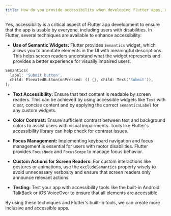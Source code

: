 ```yaml
---
title: How do you provide accessibility when developing flutter apps, do you at all?
---
```


Yes, accessibility is a critical aspect of Flutter app development to ensure that the app is usable by everyone, including users with disabilities. In Flutter, several techniques are available to enhance accessibility:

- **Use of Semantic Widgets:** Flutter provides `Semantics` widget, which allows you to annotate elements in the UI with meaningful descriptions. This helps screen readers understand what the widget represents and provides a better experience for visually impaired users.

```dart
Semantics(
  label: 'Submit button',
  child: ElevatedButton(onPressed: () {}, child: Text('Submit')),
);
```

- **Text Accessibility:** Ensure that text content is readable by screen readers. This can be achieved by using accessible widgets like `Text` with clear, concise content and by applying the correct `semanticsLabel` for any custom widgets.

- **Color Contrast:** Ensure sufficient contrast between text and background colors to assist users with visual impairments. Tools like Flutter's accessibility library can help check for contrast issues.

- **Focus Management:** Implementing keyboard navigation and focus management is essential for users with motor disabilities. Flutter provides `FocusNode` and `FocusScope` to manage focus behavior.

- **Custom Actions for Screen Readers:** For custom interactions like gestures or animations, use the `excludeSemantics` property wisely to avoid unnecessary verbosity and ensure that screen readers only announce relevant actions.

- **Testing:** Test your app with accessibility tools like the built-in Android TalkBack or iOS VoiceOver to ensure that all elements are accessible.

By using these techniques and Flutter's built-in tools, we can create more inclusive and accessible apps.
